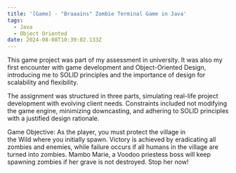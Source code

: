 ```yaml
---
title: '[Game] - "Braaains" Zombie Terminal Game in Java'
tags:
  - Java
  - Object Oriented
date: 2024-08-08T10:39:02.133Z
---
```


This game project was part of my assessment in university. It was also my first encounter with game development and Object-Oriented Design, introducing me to SOLID principles and the importance of design for scalability and flexibility. 

The assignment was structured in three parts, simulating real-life project development with evolving client needs. Constraints included not modifying the game engine, minimizing downcasting, and adhering to SOLID principles with a justified design rationale. 

Game Objective: As the player, you must protect the village in the Wild where you initially spawn. Victory is achieved by eradicating all zombies and enemies, while failure occurs if all humans in the village are turned into zombies. Mambo Marie, a Voodoo priestess boss will keep spawning zombies if her grave is not destroyed. Stop her now!

<VideoPlayer url="https://www.youtube.com/watch?v=AWFm-3occMg&t=149s" />
